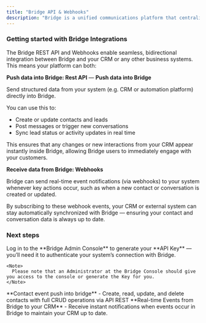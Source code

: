 ```yaml
---
title: "Bridge API & Webhooks"
description: "Bridge is a unified communications platform that centralizes conversations from multiple channels — such as WhatsApp Business, email, phone calls, OTA chats, and web forms — into one collaborative interface. Through this website, developers can integrate Bridge with other systems such as automation platforms, CRMs, lead management tools, and custom SaaS applications, enabling seamless data exchange and synchronized workflows between Bridge and their existing technology stack."
---
```


### **Getting started with Bridge Integrations**

The Bridge REST API and Webhooks enable seamless, bidirectional integration between Bridge and your CRM or any other business systems. This means your platform can both:

<Icon icon="code" color="#2563EB" size={20} /> **Push data into Bridge: Rest API** — **Push data into Bridge**

Send structured data from your system (e.g. CRM or automation platform) directly into Bridge.

You can use this to:

- Create or update contacts and leads
- Post messages or trigger new conversations
- Sync lead status or activity updates in real time

This ensures that any changes or new interactions from your CRM appear instantly inside Bridge, allowing Bridge users to immediately engage with your customers.

<Icon icon="webhook" color="#2563EB" size={20} /> **Receive data from Bridge: Webhooks**

Bridge can send real-time event notifications (via webhooks) to your system whenever key actions occur, such as when a new contact or conversation is created or updated.

By subscribing to these webhook events, your CRM or external system can stay automatically synchronized with Bridge — ensuring your contact and conversation data is always up to date.

### Next steps

<Steps>
  <Step title="Get Your API Credentials" icon="shield-keyhole" iconType="regular" stepNumber={1}>
    Log in to the **Bridge Admin Console** to generate your **API Key** — you’ll need it to authenticate your system’s connection with Bridge.

    <Note>
      Please note that an Administrator at the Bridge Console should give you access to the console or generate the Key for you.
    </Note>
  </Step>
</Steps>

<CardGroup cols={2}>
  <Card title="REST API" icon="code" href="/api-reference">
    **Contact event push into bridge** - Create, read, update, and delete contacts with full CRUD operations via API REST
  </Card>
  <Card title="Webhooks" icon="webhook" href="/api-reference/events-webhooks-outbound-from-bridge/receive-bridge-event-notifications">
    **Real-time Events from Bridge to your CRM** - Receive instant notifications when events occur in Bridge to maintain your CRM up to date.
  </Card>
</CardGroup>